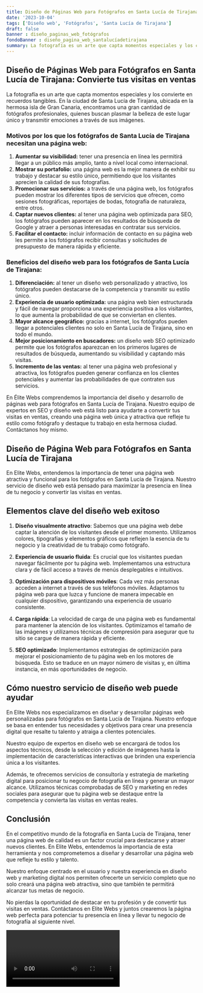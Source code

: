 ```yaml
---
title: Diseño de Páginas Web para Fotógrafos en Santa Lucía de Tirajana
date: '2023-10-04'
tags: ['Diseño web', 'Fotógrafos', 'Santa Lucía de Tirajana']
draft: false
banner : diseño_paginas_web_fotógrafos
fondoBanner : diseño_pagina_web_santalucíadetirajana
summary: La fotografía es un arte que capta momentos especiales y los convierte en recuerdos tangibles. En la ciudad de Santa Lucía de Tirajana, ubicada en la hermosa isla de Gran Canaria, encontramos una gran cantidad de fotógrafos profesionales, quienes buscan plasmar la belleza de este lugar único y transmitir emociones a través de sus imágenes.
---
```


## Diseño de Páginas Web para Fotógrafos en Santa Lucía de Tirajana: Convierte tus visitas en ventas

La fotografía es un arte que capta momentos especiales y los convierte en recuerdos tangibles. En la ciudad de Santa Lucía de Tirajana, ubicada en la hermosa isla de Gran Canaria, encontramos una gran cantidad de fotógrafos profesionales, quienes buscan plasmar la belleza de este lugar único y transmitir emociones a través de sus imágenes.

### Motivos por los que los fotógrafos de Santa Lucía de Tirajana necesitan una página web:

1. **Aumentar su visibilidad:** tener una presencia en línea les permitirá llegar a un público más amplio, tanto a nivel local como internacional.
2. **Mostrar su portafolio:** una página web es la mejor manera de exhibir su trabajo y destacar su estilo único, permitiendo que los visitantes aprecien la calidad de sus fotografías.
3. **Promocionar sus servicios:** a través de una página web, los fotógrafos pueden mostrar los diferentes tipos de servicios que ofrecen, como sesiones fotográficas, reportajes de bodas, fotografía de naturaleza, entre otros.
4. **Captar nuevos clientes:** al tener una página web optimizada para SEO, los fotógrafos pueden aparecer en los resultados de búsqueda de Google y atraer a personas interesadas en contratar sus servicios.
5. **Facilitar el contacto:** incluir información de contacto en su página web les permite a los fotógrafos recibir consultas y solicitudes de presupuesto de manera rápida y eficiente.

### Beneficios del diseño web para los fotógrafos de Santa Lucía de Tirajana:

1. **Diferenciación:** al tener un diseño web personalizado y atractivo, los fotógrafos pueden destacarse de la competencia y transmitir su estilo único.
2. **Experiencia de usuario optimizada:** una página web bien estructurada y fácil de navegar proporciona una experiencia positiva a los visitantes, lo que aumenta la probabilidad de que se conviertan en clientes.
3. **Mayor alcance geográfico:** gracias a internet, los fotógrafos pueden llegar a potenciales clientes no solo en Santa Lucía de Tirajana, sino en todo el mundo.
4. **Mejor posicionamiento en buscadores:** un diseño web SEO optimizado permite que los fotógrafos aparezcan en los primeros lugares de resultados de búsqueda, aumentando su visibilidad y captando más visitas.
5. **Incremento de las ventas:** al tener una página web profesional y atractiva, los fotógrafos pueden generar confianza en los clientes potenciales y aumentar las probabilidades de que contraten sus servicios.

En Élite Webs comprendemos la importancia del diseño y desarrollo de páginas web para fotógrafos en Santa Lucía de Tirajana. Nuestro equipo de expertos en SEO y diseño web está listo para ayudarte a convertir tus visitas en ventas, creando una página web única y atractiva que refleje tu estilo como fotógrafo y destaque tu trabajo en esta hermosa ciudad. Contáctanos hoy mismo.

<GifSeo />

<Cta />

## Diseño de Página Web para Fotógrafos en Santa Lucía de Tirajana

En Elite Webs, entendemos la importancia de tener una página web atractiva y funcional para los fotógrafos en Santa Lucía de Tirajana. Nuestro servicio de diseño web está pensado para maximizar la presencia en línea de tu negocio y convertir las visitas en ventas. 

## Elementos clave del diseño web exitoso

1. **Diseño visualmente atractivo**: Sabemos que una página web debe captar la atención de los visitantes desde el primer momento. Utilizamos colores, tipografías y elementos gráficos que reflejen la esencia de tu negocio y la creatividad de tu trabajo como fotógrafo.

2. **Experiencia de usuario fluida**: Es crucial que los visitantes puedan navegar fácilmente por tu página web. Implementamos una estructura clara y de fácil acceso a través de menús desplegables e intuitivos.

3. **Optimización para dispositivos móviles**: Cada vez más personas acceden a internet a través de sus teléfonos móviles. Adaptamos tu página web para que luzca y funcione de manera impecable en cualquier dispositivo, garantizando una experiencia de usuario consistente.

4. **Carga rápida**: La velocidad de carga de una página web es fundamental para mantener la atención de los visitantes. Optimizamos el tamaño de las imágenes y utilizamos técnicas de compresión para asegurar que tu sitio se cargue de manera rápida y eficiente.

5. **SEO optimizado**: Implementamos estrategias de optimización para mejorar el posicionamiento de tu página web en los motores de búsqueda. Esto se traduce en un mayor número de visitas y, en última instancia, en más oportunidades de negocio.

## Cómo nuestro servicio de diseño web puede ayudar

En Elite Webs nos especializamos en diseñar y desarrollar páginas web personalizadas para fotógrafos en Santa Lucía de Tirajana. Nuestro enfoque se basa en entender tus necesidades y objetivos para crear una presencia digital que resalte tu talento y atraiga a clientes potenciales.

Nuestro equipo de expertos en diseño web se encargará de todos los aspectos técnicos, desde la selección y edición de imágenes hasta la implementación de características interactivas que brinden una experiencia única a los visitantes.

Además, te ofrecemos servicios de consultoría y estrategia de marketing digital para posicionar tu negocio de fotografía en línea y generar un mayor alcance. Utilizamos técnicas comprobadas de SEO y marketing en redes sociales para asegurar que tu página web se destaque entre la competencia y convierta las visitas en ventas reales.

## Conclusión

En el competitivo mundo de la fotografía en Santa Lucía de Tirajana, tener una página web de calidad es un factor crucial para destacarse y atraer nuevos clientes. En Elite Webs, entendemos la importancia de esta herramienta y nos comprometemos a diseñar y desarrollar una página web que refleje tu estilo y talento.

Nuestro enfoque centrado en el usuario y nuestra experiencia en diseño web y marketing digital nos permiten ofrecerte un servicio completo que no solo creará una página web atractiva, sino que también te permitirá alcanzar tus metas de negocio.

No pierdas la oportunidad de destacar en tu profesión y de convertir tus visitas en ventas. Contáctanos en Elite Webs y juntos crearemos la página web perfecta para potenciar tu presencia en línea y llevar tu negocio de fotografía al siguiente nivel.

<Video />

<CtaBot job='Fotógrafos' city='Santa Lucía de Tirajana'/>

<Gmaps query='Santa Lucía de Tirajana+españa+maps' />